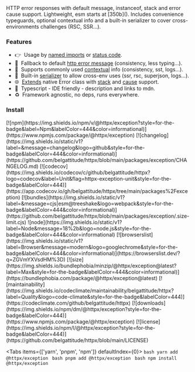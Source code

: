 
<div className={'shadow-md -ml-2 mt-[30px] mb-[5px] border p-5 rounded '}>
    HTTP error responses with default message, instanceof, stack and error cause support.
    Lightweight, esm starts at [350b](). Includes convenience typeguards, optional
    contextual info and a built-in serializer to cover cross-environments challenges (RSC, SSR...).
</div>

### Features

- 👉&nbsp; Usage by [named imports](https://belgattitude.github.io/httpx/#/?id=named-exceptions) or [status code](https://belgattitude.github.io/httpx/#/?id=factories).
- 🖖&nbsp; Fallback to default [http error message](https://belgattitude.github.io/httpx/#/?id=about-default-message) (consistency, less typing...).
- 🚀&nbsp; Supports commonly used [contextual](https://belgattitude.github.io/httpx/#/?id=about-context) info (consistency, sst, logs...).
- 🦄&nbsp; Built-in [serializer](https://belgattitude.github.io/httpx/#/?id=serializer) to allow cross-env uses (ssr, rsc, superjson, logs...).
- 🌐&nbsp; [Extends](https://belgattitude.github.io/httpx/#/?id=uml-class-diagram) native Error class with [stack](https://developer.mozilla.org/en-US/docs/Web/JavaScript/Reference/Global_Objects/Error/stack) and [cause](https://belgattitude.github.io/httpx/#/?id=about-errorcause) support.
- 🙏&nbsp; Typescript - IDE friendly - description and links to mdn.
- ♻️&nbsp; Framework agnostic, no deps, runs everywhere.

### Install

<div className="shields-ctn">
    [![npm](https://img.shields.io/npm/v/@httpx/exception?style=for-the-badge&label=Npm&labelColor=444&color=informational)](https://www.npmjs.com/package/@httpx/exception)
    [![changelog](https://img.shields.io/static/v1?label=&message=changelog&logo=github&style=for-the-badge&labelColor=444&color=informational)](https://github.com/belgattitude/httpx/blob/main/packages/exception/CHANGELOG.md)
    [![codecov](https://img.shields.io/codecov/c/github/belgattitude/httpx?logo=codecov&label=Unit&flag=httpx-exception-unit&style=for-the-badge&labelColor=444)](https://app.codecov.io/gh/belgattitude/httpx/tree/main/packages%2Fexception)
    [![bundles](https://img.shields.io/static/v1?label=&message=cjs|esm@treeshake&logo=webpack&style=for-the-badge&labelColor=444&color=informational)](https://github.com/belgattitude/httpx/blob/main/packages/exception/.size-limit.cjs)
    ![node](https://img.shields.io/static/v1?label=Node&message=18%2b&logo=node.js&style=for-the-badge&labelColor=444&color=informational)
    [![browserslist](https://img.shields.io/static/v1?label=Browser&message=modern&logo=googlechrome&style=for-the-badge&labelColor=444&color=informational)](https://browserslist.dev/?q=ZGVmYXVsdHM%3D)
    [![size](https://img.shields.io/bundlephobia/minzip/@httpx/exception@latest?label=Max&style=for-the-badge&labelColor=444&color=informational)](https://bundlephobia.com/package/@httpx/exception@latest)
    [![maintainability](https://img.shields.io/codeclimate/maintainability/belgattitude/httpx?label=Quality&logo=code-climate&style=for-the-badge&labelColor=444)](https://codeclimate.com/github/belgattitude/httpx)
    [![downloads](https://img.shields.io/npm/dm/@httpx/exception?style=for-the-badge&labelColor=444)](https://www.npmjs.com/package/@httpx/exception)
    [![license](https://img.shields.io/npm/l/@httpx/exception?style=for-the-badge&labelColor=444)](https://github.com/belgattitude/httpx/blob/main/LICENSE)
</div>


<Tabs items={['yarn', 'pnpm', 'npm']} defaultIndex={0}>
    <Tab>
        ```bash
        yarn add @httpx/exception
        ```
    </Tab>
    <Tab>
        ```bash
        pnpm add @httpx/exception
        ```
    </Tab>
    <Tab>
        ```bash
        npm install @httpx/exception
        ```
    </Tab>
</Tabs>



